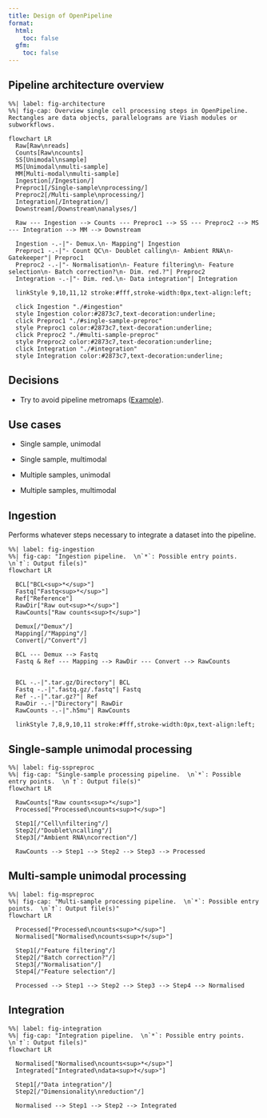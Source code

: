 ```yaml
---
title: Design of OpenPipeline
format: 
  html:
    toc: false
  gfm:
    toc: false
---
```


<!-- README.md is generated by running 'quarto render README.qmd' -->


## Pipeline architecture overview

:::{.column-page}

```mermaid
%%| label: fig-architecture
%%| fig-cap: Overview single cell processing steps in OpenPipeline. Rectangles are data objects, parallelograms are Viash modules or subworkflows.

flowchart LR
  Raw[Raw\nreads]
  Counts[Raw\ncounts]
  SS[Unimodal\nsample]
  MS[Unimodal\nmulti-sample]
  MM[Multi-modal\nmulti-sample]
  Ingestion[/Ingestion/]
  Preproc1[/Single-sample\nprocessing/]
  Preproc2[/Multi-sample\nprocessing/]
  Integration[/Integration/]
  Downstream[/Downstream\nanalyses/]

  Raw --- Ingestion --> Counts --- Preproc1 --> SS --- Preproc2 --> MS --- Integration --> MM --> Downstream

  Ingestion -.-|"- Demux.\n- Mapping"| Ingestion
  Preproc1 -.-|"- Count QC\n- Doublet calling\n- Ambient RNA\n- Gatekeeper"| Preproc1
  Preproc2 -.-|"- Normalisation\n- Feature filtering\n- Feature selection\n- Batch correction?\n- Dim. red.?"| Preproc2
  Integration -.-|"- Dim. red.\n- Data integration"| Integration

  linkStyle 9,10,11,12 stroke:#fff,stroke-width:0px,text-align:left;

  click Ingestion "./#ingestion"
  style Ingestion color:#2873c7,text-decoration:underline;
  click Preproc1 "./#single-sample-preproc"
  style Preproc1 color:#2873c7,text-decoration:underline;
  click Preproc2 "./#multi-sample-preproc"
  style Preproc2 color:#2873c7,text-decoration:underline;
  click Integration "./#integration"
  style Integration color:#2873c7,text-decoration:underline;
```


:::


## Decisions

* Try to avoid pipeline metromaps ([Example](https://github.com/nf-core/rnaseq/blob/master/docs/images/nf-core-rnaseq_metro_map_grey.png)). 

## Use cases

* Single sample, unimodal

* Single sample, multimodal

* Multiple samples, unimodal

* Multiple samples, multimodal

## Ingestion

Performs whatever steps necessary to integrate a dataset into the pipeline.

:::{.column-page}

```mermaid
%%| label: fig-ingestion
%%| fig-cap: "Ingestion pipeline.  \n`*`: Possible entry points.  \n`†`: Output file(s)"
flowchart LR

  BCL["BCL<sup>*</sup>"]
  Fastq["Fastq<sup>*</sup>"]
  Ref["Reference"]
  RawDir["Raw out<sup>*</sup>"]
  RawCounts["Raw counts<sup>†</sup>"]

  Demux[/"Demux"/]
  Mapping[/"Mapping"/]
  Convert[/"Convert"/]

  BCL --- Demux --> Fastq
  Fastq & Ref --- Mapping --> RawDir --- Convert --> RawCounts


  BCL -.-|".tar.gz/Directory"| BCL
  Fastq -.-|".fastq.gz/.fastq"| Fastq
  Ref -.-|".tar.gz?"| Ref
  RawDir -.-|"Directory"| RawDir
  RawCounts -.-|".h5mu"| RawCounts

  linkStyle 7,8,9,10,11 stroke:#fff,stroke-width:0px,text-align:left;
```

:::


## Single-sample unimodal processing {#single-sample-preproc}


:::{.column-page}

```mermaid
%%| label: fig-sspreproc
%%| fig-cap: "Single-sample processing pipeline.  \n`*`: Possible entry points.  \n`†`: Output file(s)"
flowchart LR

  RawCounts["Raw counts<sup>*</sup>"]
  Processed["Processed\ncounts<sup>†</sup>"]

  Step1[/"Cell\nfiltering"/]
  Step2[/"Doublet\ncalling"/]
  Step3[/"Ambient RNA\ncorrection"/]
  
  RawCounts --> Step1 --> Step2 --> Step3 --> Processed
```

:::



## Multi-sample unimodal processing {#multi-sample-preproc}

:::{.column-page}

```mermaid
%%| label: fig-mspreproc
%%| fig-cap: "Multi-sample processing pipeline.  \n`*`: Possible entry points.  \n`†`: Output file(s)"
flowchart LR

  Processed["Processed\ncounts<sup>*</sup>"]
  Normalised["Normalised\ncounts<sup>†</sup>"]

  Step1[/"Feature filtering"/]
  Step2[/"Batch correction?"/]
  Step3[/"Normalisation"/]
  Step4[/"Feature selection"/]

  Processed --> Step1 --> Step2 --> Step3 --> Step4 --> Normalised
```

:::



## Integration {#integration}

<!--
    Integration -.-|"- Dim. red.\n- Data integration"| Integration
-->
:::{.column-page}

```mermaid
%%| label: fig-integration
%%| fig-cap: "Integration pipeline.  \n`*`: Possible entry points.  \n`†`: Output file(s)"
flowchart LR

  Normalised["Normalised\ncounts<sup>*</sup>"]
  Integrated["Integrated\ndata<sup>†</sup>"]

  Step1[/"Data integration"/]
  Step2[/"Dimensionality\nreduction"/]
  
  Normalised --> Step1 --> Step2 --> Integrated
```

:::

<!--
---

--- 

---

## Version 2021-10-13


__Questions:__

1. What with metadata on the cells?
2. How do we define cell ids? At the moment we use the default as in scanpy BCODE-DIGIT-SAMPLEID
3. Bookkeeping
4. Where do we do Ab/lipid/vcf demultiplexing? (After the count step?)
5. Meta-cells
6. Count imputations
7. Compute environment awareness ==> GPUs/TPUs/...

## Pipeline architecture overview

![Global overview](figures/pipelines-target-p3.png)
_Overview single cell processing pipelines in openpipeline. Every rectangle is a pipeline or component by itself of which multiple versions can exist. Data aggregation is performed in the circles. The major parts of the pipeline consist of Ingestion, Per sample processing, Integration, Transformation and Reporting._ 


## Ingestion

Purpose: Convert raw sequencing data or count tables into h5ad data for further processing. 

Pipelines list:

- seq_demultiplex: Converts BCL to read data
- [read_mapping](pipeline/read_mapping.md): Converts reads/UMIs to count matrices
- input_conversion: Converts count matrices from different formats into h5ad data objects containing a single modality and sample
- vdj_mapping: Converts reads to clonotypes

## Per sample processing

Purpose: Per modality fitering pipelines are available to select true from false cells. At the final stage of this part the different modalities are merged into a single muon object. Merging can be performed by combining the different filterings or only using a single filtering.

Pipelines list: 

- [ps_tx_processing](pipeline/ps_tx_processing.md): Filters raw transcriptomics count data using the count profiles
- ps_adt_processing: Filters raw adt count data using the count profiles
- ps_atac_processing: Filters raw atac count/peak data 
- ps_rna_velo_processing: Filters raw transcriptomics count data with splicing variants using the count profiles 
- merge: Combine the data from different single modalities for a single sample into a merged dataset. This implies that there is a method to merge the data, i.e. intersection, union, or master, i.e. only retain cells in a specific modality.

### Concat

Purpose: Combining different samples together over different modalities.

Pipeline list: 

- [concat](pipeline/concat.md): Takes multiple single sample muons and combines them together into a single multi-sample muon object.

### Integration

Purpose: Performs an integration pipeline for single cell data based on a single or multiple modalities. 

Pipeline list: 

- [integration](pipeline/integration.md): Takes a multi-sample muon data object and generates a projection over the data for the mulitple samples in the object.

### Transformation

Purpose: Perform transformations on the initial multi-sample muon object to generate novel annotations onto the dataset for further analysis.

Pipeline list:

- [Clustering](pipeline/clustering.md)
- TI: Trajectory inference
- GRN: Gene regulatory network reconstruction
- Celltyping
- ...


### Annotation

Purpose: Take different dataset annotations and combine them together into a single enriched dataset. The idea is to have a diff_muon object, i.e. a muon object containing the changes of the original object where data from the diff_muon will be pushed to the original muon object. 

__!!! Remark, this is what we did a time ago and it has the drawback that it could make everything very slow. So we need to be able to aggregate diffs before adding them to the final object.__

Pipeline list:
- annotation: Takes as input (1) a master muon object and (2) at least one diff_muon object that contains new annotations. All annotations from the different diff_muon objects are merged and added to the master muon object.


### Reporting

Purpose: Provide standardized reporting on the final dataset.

Pipeline list: 

- qc: General QC report on the data.
- pseudobulk: Differential expression report/pipeline.
- compositional analysis: Describing and comparing the distributions of different annotations. 
- ...

__This can be very flexible, we now use a ipynb that we can add to the pipelines that gets generated with the resulting data. As such we can reuse some standardized notebooks. The difficulty here is the dependency managment in the notebook.__


### Data definition

![Data flow overview](figures/data-flow.png)

## Version 2021-09-29

![Overview single cell processing pipelines - version 20210919](figures/pipelines-target-p1.png)
_Overview single cell processing pipelines._

Remarks:
1. What with multi-modal data integration? 
2. RNA-velocity is starting at the wrong location since it is only a different mapping step.
3. Muon objects to be used for the multi-modal data.


-->